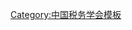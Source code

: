 {{Navbox
| name   = 中国税务学会第八届理事会
| title  = [[中国税务学会]]第八届理事会
| above  = 2019年1月－
| bodyclass = hlist
| group1 = 会长
| list1  = [[汪康|汪　康]]
| group2 = 副会长
| list2  = 
* [[董树奎]]
* [[樊丽明]]
* [[付刚峰]]
* [[王乔|王　乔]]
* [[张连起]]
* [[朱青|朱　青]]
* [[蔡宇|蔡　宇]]
* [[周广仁]]
* [[吴紫骊]]
* [[李万甫]]
| group3 = 秘书长
| list3  = [[蔡宇|蔡　宇]]（兼）
| group4 = 顾问
| list4  = [[解学智]]
| group5 = 
| list5  = 
| group6 = 
| list6  = 
}}<noinclude>
{{collapsible option}}
[[Category:中国税务学会模板]]
</noinclude>